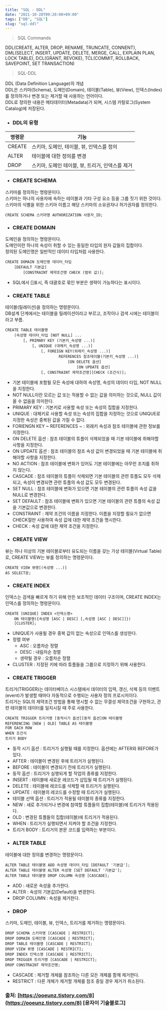 ```yaml
---
title: "SQL - DDL"
date: "2021-10-28T09:20:00+09:00"
tags: ["DB", "SQL"]
slug: "sql-ddl"
---
```

> SQL Commands

DDL(CREATE, ALTER, DROP, RENAME, TRUNCATE, CONNENT), DML(SELECT, INSERT, UPDATE, DELETE, MERGE, CALL, EXPLAIN PLAN, LOCK TABLE), DCL(GRANT, REVOKE), TCL(COMMIT, ROLLBACK, SAVEPOINT, SET TRANSACTION)  
  
> SQL-DDL

DDL (Data Definition Language)의 개념  
DDL은 스키마(Schema), 도메인(Domain), 테이블(Table), 뷰(View), 인덱스(Index)를 정의하거나 변경 또는 제거할 때 사용하는 언어이다.  
DDL로 정의한 내용은 메타데이터(Metadata)가 되며, 시스템 카탈로그(System Catalog)에 저장된다.  
  

* ### DDL의 유형  

|명령문|기능|
|---|---|
|CREATE|스키마, 도메인, 테이블, 뷰, 인덱스를 정의|
|ALTER|테이블에 대한 정의를 변경|
|DROP|스키마, 도메인 테이블, 뷰, 트리거, 인덱스를 제거|


* ### CREATE SCHEMA  
스키마를 정의하는 명령문이다.  
스키마는 하나의 사용자에 속하는 테이블과 기타 구성 요소 등을 그룹 짓기 위한 것이다.  
스키마의 식별을 위한 스키마 이름고 해당 스키마의 소유권자나 허가권자를 정의한다.  
```
CREATE SCHEMA 스키마명 AUTHORIZATION 사용자_ID;  
```


* ### CREATE DOMAIN  
도메인을 정의하는 명령문이다.  
도메인이란 하나의 속성이 취할 수 있는 동일한 타입의 원자 값들의 집합이다.  
정의된 도메인명은 일반적인 데이터 타입처럼 사용한다.  
```
CREATE DOMAIN 도메인명 데이터_타입
	[DEFAULT 기본값]
    	[CONSTRAINT 제약조건명 CHECK (범위 값)];
```

+ SQL에서 []표시, 즉 대괄호로 묶인 부분은 생략이 가능하다는 표시이다.  

 
* ### CREATE TABLE  
테이블(릴레이션)을 정의하는 명령문이다.  
DB설계 단계에서는 테이블을 릴레이션이라고 부르고, 조작이나 검색 시에는 테이블이라고 부름.  
```
CREATE TABLE 테이블명
	(속성명 데이터_타입 [NOT NULL] ...
    	[, PRIMARY KEY (기본키_속성명 ...)]
        	[, UNIQUE (대체키_속성명 ...)]
            	[, FOREIGN KEY(외래키_속성명 ...)]
                		REFERENCES 참조테이블(기본키_속성명 ...)]
                        	[ON DELETE 옵션]
                            	[ON UPDATE 옵션]
                [, CONSTRAINT 제약조건명][CHECK (조건식)];
```

+ 기본 테이블에 포함될 모든 속성에 대하여 속성명, 속성의 데이터 타입, NOT NULL을 지정한다.  
+ NOT NULL이란 모르는 값 또는 적용할 수 없는 값을 의미하는 것으로, NULL 값이 올 수 없음을 의미한다.  
+ PRIMARY KEY : 기본키로 사용할 속성 또는 속성의 집합을 지정한다.  
+ UNIQUE : 대체키로 사용할 속성 또는 속성의 집합을 지정하는 것으로 UNIQUE로 지정한 속성은 중복된 값을 가질 수 없다.  
+ FORIENGN KEY ~ REFERENCES ~ : 외래키 속성과 참조 테이블에 관한 정보를 지정한다.  
+ ON DELETE 옵션 : 참조 테이블의 튜플이 삭제되었을 때 기본 테이블에 취해야할 사항을 지정한다.  
+ ON UPDATE 옵션 : 참조 테이블의 참조 속성 값이 변경되었을 때 기본 테이블에 취해야할 사항을 지정한다.  
+ NO ACTION : 참조 테이블에 변화가 있어도 기본 테이블에는 아무런 조치를 취하지 않는다.  
+ CASCADE : 참조 테이블의 튜플이 삭제되면 기본 테이블의 관련 튜플도 모두 삭제되고, 속성이 변경되면 관련 튜플의 속성 값도 모두 변경된다.  
+ SET NULL : 참조 테이블에 변화가 있으면 기본 테이블의 관련 튜플의 속성 값을 NULL로 변경한다.  
+ SET DEFAULT : 참조 테이블에 변화가 있으면 기본 테이블의 관련 튜플의 속성 값을 기본값으로 변경한다.  
+ CONSTRAINT : 제약 조건의 이름을 지정한다. 이름을 지정할 필요가 없으면 CHECK절만 사용하여 속성 값에 대한 제약 조건을 명시한다.  
+ CHECK : 속성 값에 대한 제약 조건을 지정한다.  
 
 
* ### CREATE VIEW  
뷰는 하나 이상의 기본 테이블로부터 유도되는 이름을 갖는 가상 테이블(Virtual Table)로, CREATE VIEW는 뷰를 정의하는 명령문이다.  
```
CREATE VIEW 뷰명[(속성명 ...)]
AS SELECT문;
```


* ### CREATE INDEX  
인덱스는 검색을 빠르게 하기 위해 만든 보조적인 데이터 구조이며, CREATE INDEX는 인덱스를 정의하는 명령문이다.  
```
CREATE [UNIQUE] INDEX <인덱스명>
	ON 테이블명({속성명 [ASC | DESC] [,속성명 [ASC | DESC]]})
	[CLUSTER];
```

+ UNIQUE가 사용될 경우 중복 값이 없는 속성으로 인덱스를 생성한다.
+ 정렬 여부
    + ASC : 오름차순 정렬
    + DESC : 내림차순 정렬
    + 생략될 경우 : 오름차순 정렬
+ CLUSTER : 지정된 키에 따라 튜플들을 그룹으로 지정하기 위해 사용한다.
 

* ### CREATE TRIGGER  
트리거(TRIGGER)는 데이터베이스 시스템에서 데이터의 입력, 갱신, 삭제 등의 이벤트(event)가 발생할 때마다 자동적으로 수행되는 사용자 정의 프로시저이다.  
트리거는 SQL의 제약조건 방법을 통해 명시할 수 없는 무결성 제약조건을 구현하고, 관련 테이블의 데이터를 일치시킬 때 주로 사용한다.  
```
CREATE TRIGGER 트리거명 [동작시기 옵션][동작 옵션]ON 테이블명
REFERENCING [NEW | OLD] TABLE AS 테이블명
FOR EACH ROW
WHEN 조건식
트리거 BODY
```

+ 동작 시기 옵션 : 트리거가 실행될 때를 지정한다. 옵션에는 AFTER와 BEFORE가 있다.
+ AFTER : 테이블이 변경된 후에 트리거가 실행된다.
+ BEFORE : 테이블이 변경되기 전에 트리거가 실행된다.
+ 동작 옵션 : 트리거가 실행되게 할 작업의 종류를 지정한다.
+ INSERT : 테이블에 새로운 레코드가 삽입될 때 트리거가 실행된다.
+ DELETE : 테이블에 레코드를 삭제할 때 트리거가 실행된다.
+ UPDATE : 테이블의 레코드를 수정할 때 트리거가 실행된다.
+ 테이블 선택 옵션 : 트리거가 적용될 테이블의 종류를 지정한다.
+ NEW : 새로 추가되거나 변경에 참여할 튜플들의 집합(테이블)에 트리거가 적용된다.
+ OLD : 변경된 튜플들의 집합(테이블)에 트리거가 적용된다.
+ WHEN : 트리거가 실행되면서 지켜야 할 조건을 지정한다.
+ 트리거 BODY : 트리거의 본문 코드를 입력하는 부분이다.
 

* ### ALTER TABLE
테이블에 대한 정의를 변경하는 명령문이다.  
```
ALTER TABLE 테이블명 ADD 속성명 데이터_타입 [DEFAULT '기본값'];
ALTER TABLE 테이블명 ALTER 속성명 [SET DEFAULT '기본값'];
ALTER TABLE 테이블명 DROP COLUMN 속성명 [CASCADE];
```

+ ADD : 새로운 속성을 추가한다.  
+ ALTER : 속성의 기본값(Default)을 변경한다.  
+ DROP COLUMN : 속성을 제거한다.  
 

* ### DROP
스키마, 도메인, 테이블, 뷰, 인덱스, 트리거를 제거하는 명령문이다.  
```
DROP SCHEMA 스키마명 [CASCADE | RESTRICT];
DROP DOMAIN 도메인명 [CASCADE | RESTRICT];
DROP TABLE 테이블명 [CASCADE | RESTRICT];
DROP VIEW 뷰명 [CASCADE | RESTRICT];
DROP INDEX 인덱스명 [CASCADE | RESTRICT];
DROP TRIGGER 트리거명 [CASCADE | RESTRICT];
DROP CONSTRAINT 제약조건명;
```

+ CASCADE : 제거할 개체를 참조하는 다른 모든 개체를 함께 제거한다.  
+ RESTRICT : 다른 개체가 제거할 개체를 참조 중일 경우 제거가 취소된다.  

### 출처: [https://ooeunz.tistory.com/8](https://ooeunz.tistory.com/8) [윤자이 기술블로그]